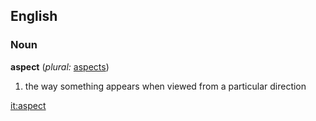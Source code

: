 ==English==

===Noun===
'''aspect''' (''plural:'' [[aspects]])
#the way something appears when viewed from a particular direction

[[it:aspect]]